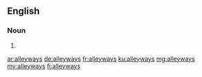 ==English==

===Noun===
{{head|en|plural}}

# {{plural of|alleyway|lang=en}}

[[ar:alleyways]]
[[de:alleyways]]
[[fr:alleyways]]
[[ku:alleyways]]
[[mg:alleyways]]
[[my:alleyways]]
[[fi:alleyways]]